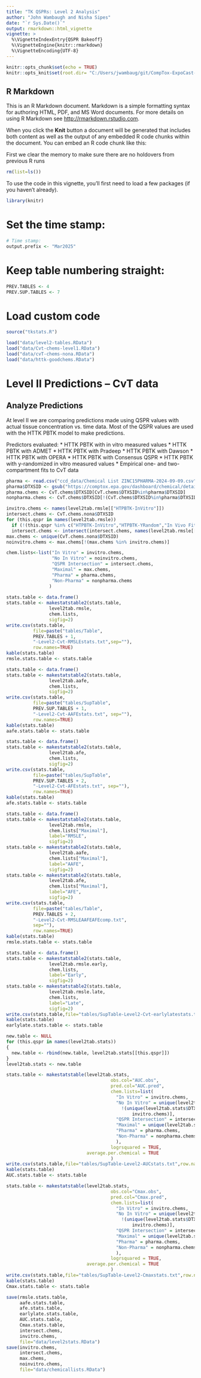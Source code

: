 ```yaml
---
title: "TK QSPRs: Level 2 Analysis"
author: "John Wambaugh and Nisha Sipes"
date: "`r Sys.Date()`"
output: rmarkdown::html_vignette
vignette: >
  %\VignetteIndexEntry{QSPR Bakeoff}
  %\VignetteEngine{knitr::rmarkdown}
  %\VignetteEncoding{UTF-8}
---
```


```r
knitr::opts_chunk$set(echo = TRUE)
knitr::opts_knit$set(root.dir= "C:/Users/jwambaug/git/CompTox-ExpoCast-HTTKQSPRs/")
```

## R Markdown

This is an R Markdown document. Markdown is a simple formatting syntax for authoring HTML, PDF, and MS Word documents. For more details on using R Markdown see <http://rmarkdown.rstudio.com>.

When you click the **Knit** button a document will be generated that includes both content as well as the output of any embedded R code chunks within the document. You can embed an R code chunk like this:

First we clear the memory to make sure there are no holdovers from previous R runs
```r
rm(list=ls()) 
```

To use the code in this vignette, you'll first need to load a few packages (if you haven't already).
```r
library(knitr)
```

# Set the time stamp:
```r
# Time stamp:
output.prefix <- "Mar2025"
```

# Keep table numbering straight:
```r
PREV.TABLES <- 4
PREV.SUP.TABLES <- 7
```

# Load custom code 
```r
source("tkstats.R")
```

```r
load("data/level2-tables.RData")
load("data/Cvt-chems-level1.RData")
load("data/cvT-chems-nona.RData")
load("data/httk-goodchems.RData")
```

# Level II Predictions -- CvT data
## Analyze Predictions

At level II we are comparing predictions made using QSPR values with actual
tissue concentration vs. time data. Most of the QSPR values are used with the
HTTK PBTK model to make predictions. 

Predictors evaluated:
* HTTK PBTK with in vitro measured values
* HTTK PBTK with ADMET
* HTTK PBTK with Pradeep
* HTTK PBTK with Dawson
* HTTK PBTK with OPERA
* HTTK PBTK with Consensus QSPR
* HTTK PBTK with y-randomized in vitro measured values
* Empirical one- and two-compartment fits to CvT data


```r
pharma <- read.csv("ccd_data/Chemical List ZINC15PHARMA-2024-09-09.csv")
pharma$DTXSID <- gsub("https://comptox.epa.gov/dashboard/chemical/details/","",pharma$DTXSID)
pharma.chems <- CvT.chems$DTXSID[CvT.chems$DTXSID%in%pharma$DTXSID]
nonpharma.chems <- CvT.chems$DTXSID[!(CvT.chems$DTXSID%in%pharma$DTXSID)]

invitro.chems <- names(level2tab.rmsle[["HTPBTK-InVitro"]])
intersect.chems <- CvT.chems.nona$DTXSID
for (this.qspr in names(level2tab.rmsle))
  if (!(this.qspr %in% c("HTPBTK-InVitro","HTPBTK-YRandom","In Vivo Fits")))
  intersect.chems <- intersect(intersect.chems, names(level2tab.rmsle[[this.qspr]]))
max.chems <- unique(CvT.chems.nona$DTXSID)
noinvitro.chems <- max.chems[!(max.chems %in% invitro.chems)]

```

```r
chem.lists<-list("In Vitro" = invitro.chems,
                 "No In Vitro" = noinvitro.chems,
                 "QSPR Intersection" = intersect.chems,
                 "Maximal" = max.chems,
                 "Pharma" = pharma.chems,
                 "Non-Pharma" = nonpharma.chems
                )
                                         
stats.table <- data.frame()
stats.table <- makestatstable2(stats.table,
                level2tab.rmsle,
                chem.lists,
                sigfig=2)
write.csv(stats.table, 
          file=paste("tables/Table",
          PREV.TABLES + 1,
          "-Level2-Cvt-RMSLEstats.txt",sep=""),
          row.names=TRUE)
kable(stats.table)
rmsle.stats.table <- stats.table
```

```r
stats.table <- data.frame()
stats.table <- makestatstable2(stats.table,
                level2tab.aafe,
                chem.lists,
                sigfig=2)
write.csv(stats.table, 
          file=paste("tables/SupTable",
          PREV.SUP.TABLES + 1,
          "-Level2-Cvt-AAFEstats.txt", sep=""),
          row.names=TRUE)
kable(stats.table)
aafe.stats.table <- stats.table

```
```r
stats.table <- data.frame()
stats.table <- makestatstable2(stats.table,
                level2tab.afe,
                chem.lists,
                sigfig=2)
write.csv(stats.table,
          file=paste("tables/SupTable",
          PREV.SUP.TABLES + 2,
          "-Level2-Cvt-AFEstats.txt", sep=""),
          row.names=TRUE)
kable(stats.table)
afe.stats.table <- stats.table
```
```r
stats.table <- data.frame()
stats.table <- makestatstable2(stats.table,
                level2tab.rmsle,
                chem.lists["Maximal"],
                label="RMSLE",
                sigfig=2)
stats.table <- makestatstable2(stats.table,
                level2tab.aafe,
                chem.lists["Maximal"],
                label="AAFE",
                sigfig=2)
stats.table <- makestatstable2(stats.table,
                level2tab.afe,
                chem.lists["Maximal"],
                label="AFE",
                sigfig=2)
write.csv(stats.table,
          file=paste("tables/Table",
          PREV.TABLES + 2,
          "-Level2-Cvt-RMSLEAAFEAFEcomp.txt",
          sep=""),
          row.names=TRUE)
kable(stats.table)
rmsle.stats.table <- stats.table
```

```r
stats.table <- data.frame()
stats.table <- makestatstable2(stats.table,
                level2tab.rmsle.early,
                chem.lists,
                label="Early",
                sigfig=2)
stats.table <- makestatstable2(stats.table,
                level2tab.rmsle.late,
                chem.lists,
                label="Late",
                sigfig=2)
write.csv(stats.table,file="tables/SupTable-Level2-Cvt-earlylatestats.txt",row.names=TRUE)
kable(stats.table)
earlylate.stats.table <- stats.table
```
```r
new.table <- NULL
for (this.qspr in names(level2tab.stats))
{
  new.table <- rbind(new.table, level2tab.stats[[this.qspr]])
}
level2tab.stats <- new.table
```

```r
stats.table <- makestatstable(level2tab.stats,
                                       obs.col="AUC.obs",
                                       pred.col="AUC.pred",
                                       chem.lists=list(
                                         "In Vitro" = invitro.chems,
                                         "No In Vitro" = unique(level2tab.stats$DTXSID)[
                                           !(unique(level2tab.stats$DTXSID) %in%
                                               invitro.chems)],
                                         "QSPR Intersection" = intersect.chems,
                                         "Maximal" = unique(level2tab.stats$DTXSID),
                                         "Pharma" = pharma.chems,
                                         "Non-Pharma" = nonpharma.chems
                                         ),
                                       logrsquared = TRUE,
                              average.per.chemical = TRUE
                                       )
write.csv(stats.table,file="tables/SupTable-Level2-AUCstats.txt",row.names=TRUE)
kable(stats.table)
AUC.stats.table <- stats.table
```
```r
stats.table <- makestatstable(level2tab.stats,
                                       obs.col="Cmax.obs",
                                       pred.col="Cmax.pred",
                                       chem.lists=list(
                                         "In Vitro" = invitro.chems,
                                         "No In Vitro" = unique(level2tab.stats$DTXSID)[
                                           !(unique(level2tab.stats$DTXSID) %in%
                                               invitro.chems)],
                                         "QSPR Intersection" = intersect.chems,
                                         "Maximal" = unique(level2tab.stats$DTXSID),
                                         "Pharma" = pharma.chems,
                                         "Non-Pharma" = nonpharma.chems
                                         ),
                                       logrsquared = TRUE,
                              average.per.chemical = TRUE
                                       )
write.csv(stats.table,file="tables/SupTable-Level2-Cmaxstats.txt",row.names=TRUE)
kable(stats.table)
Cmax.stats.table <- stats.table
```


```r
save(rmsle.stats.table,
     aafe.stats.table,
     afe.stats.table,
     earlylate.stats.table,
     AUC.stats.table,
     Cmax.stats.table,
     intersect.chems,
     invitro.chems, 
     file="data/level2stats.RData")
save(invitro.chems,
     intersect.chems,
     max.chems,
     noinvitro.chems,
     file="data/chemicallists.RData")
```
